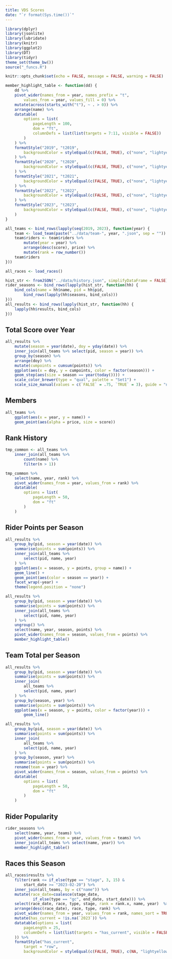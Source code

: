 ```yaml
---
title: VDS Scores
date: "`r format(Sys.time())`"
---
```


```r
library(dplyr)
library(jsonlite)
library(lubridate)
library(knitr)
library(ggplot2)
library(DT)
library(tidyr)
theme_set(theme_bw())
source("_funcs.R")

knitr::opts_chunk$set(echo = FALSE, message = FALSE, warning = FALSE)

member_highlight_table <- function(dd) {
    dd %>%
    pivot_wider(names_from = year, names_prefix = "t",
        values_from = year, values_fill = 0) %>%
    mutate(across(starts_with("t"), ~ . > 0)) %>%
    arrange(name) %>%
    datatable(
        options = list(
            pageLength = 100,
            dom = "ft",
            columnDefs = list(list(targets = 7:11, visible = FALSE))
        )
    ) %>%
    formatStyle("2019", "t2019",
        backgroundColor = styleEqual(c(FALSE, TRUE), c("none", "lightyellow"))
    ) %>%
    formatStyle("2020", "t2020",
        backgroundColor = styleEqual(c(FALSE, TRUE), c("none", "lightyellow"))
    ) %>%
    formatStyle("2021", "t2021",
        backgroundColor = styleEqual(c(FALSE, TRUE), c("none", "lightyellow"))
    ) %>%
    formatStyle("2022", "t2022",
        backgroundColor = styleEqual(c(FALSE, TRUE), c("none", "lightyellow"))
    ) %>%
    formatStyle("2023", "t2023",
        backgroundColor = styleEqual(c(FALSE, TRUE), c("none", "lightyellow"))
    )
}
```

```r
all_teams <- bind_rows(lapply(seq(2019, 2023), function(year) {
    team <- load_team(paste("../data/team-", year, ".json", sep = ""))
    team$riders <- team$riders %>%
        mutate(year = year) %>%
        arrange(desc(score), price) %>%
        mutate(rank = row_number())
    team$riders
}))

all_races <- load_races()

hist_str <- fromJSON("../data/history.json", simplifyDataFrame = FALSE)
rider_seasons <- bind_rows(lapply(hist_str, function(hh) {
    bind_cols(name = hh$name, pid = hh$pid, 
        bind_rows(lapply(hh$seasons, bind_cols)))
}))
all_results <- bind_rows(lapply(hist_str, function(hh) {
    lapply(hh$results, bind_cols)
}))
```

## Total Score over Year

```r
all_results %>%
    mutate(season = year(date), doy = yday(date)) %>%
    inner_join(all_teams %>% select(pid, season = year)) %>%
    group_by(season) %>%
    arrange(doy) %>%
    mutate(cumpoints = cumsum(points)) %>%
    ggplot(aes(x = doy, y = cumpoints, color = factor(season))) +
    geom_step(aes(size = season == year(today()))) +
    scale_color_brewer(type = "qual", palette = "Set1") +
    scale_size_manual(values = c(`FALSE` = .75, `TRUE` = 3), guide = "none")
```

## Members

```r
all_teams %>%
    ggplot(aes(x = year, y = name)) +
    geom_point(aes(alpha = price, size = score))
```

## Rank History

```r
tmp_common <- all_teams %>%
    inner_join(all_teams %>%
        count(name) %>%
        filter(n > 1))

tmp_common %>%
    select(name, year, rank) %>%
    pivot_wider(names_from = year, values_from = rank) %>%
    datatable(
        options = list(
            pageLength = 50,
            dom = "ft"
        )
    )
```

## Rider Points per Season

```r
all_results %>%
    group_by(pid, season = year(date)) %>%
    summarise(points = sum(points)) %>%
    inner_join(all_teams %>%
        select(pid, name, year)
    ) %>%
    ggplot(aes(x = season, y = points, group = name)) +
    geom_line() +
    geom_point(aes(color = season == year)) +
    facet_wrap(~year) +
    theme(legend.position = "none")
```

```r
all_results %>%
    group_by(pid, season = year(date)) %>%
    summarise(points = sum(points)) %>%
    inner_join(all_teams %>%
        select(pid, name, year)
    ) %>%
    ungroup() %>%
    select(name, year, season, points) %>%
    pivot_wider(names_from = season, values_from = points) %>%
    member_highlight_table()
```

## Team Total per Season

```r
all_results %>%
    group_by(pid, season = year(date)) %>%
    summarise(points = sum(points)) %>%
    inner_join(
        all_teams %>%
        select(pid, name, year)
    ) %>%
    group_by(season, year) %>%
    summarise(points = sum(points)) %>%
    ggplot(aes(x = season, y = points, color = factor(year))) +
        geom_line()
```

```r
all_results %>%
    group_by(pid, season = year(date)) %>%
    summarise(points = sum(points)) %>%
    inner_join(
        all_teams %>%
        select(pid, name, year)
    ) %>%
    group_by(season, year) %>%
    summarise(points = sum(points)) %>%
    rename(team = year) %>%
    pivot_wider(names_from = season, values_from = points) %>%
    datatable(
        options = list(
            pageLength = 50,
            dom = "ft"
        )
    )
```

## Rider Popularity

```r
rider_seasons %>%
    select(name, year, teams) %>%
    pivot_wider(names_from = year, values_from = teams) %>%
    inner_join(all_teams %>% select(name, year)) %>%
    member_highlight_table()
```

## Races this Season

```r
all_races$results %>%
    filter(rank <= if_else(type == "stage", 3, 15) &
        start_date >= "2023-02-20") %>%
    inner_join(all_teams, by = c("name")) %>%
    mutate(race_date=coalesce(stage_date,
            if_else(type == "gc", end_date, start_date))) %>%
    select(race_date, race, type, stage, rank = rank.x, name, year)  %>%
    arrange(desc(race_date), race, type, rank) %>%
    pivot_wider(names_from = year, values_from = rank, names_sort = TRUE) %>%
    mutate(has_current = !is.na(`2023`)) %>%
    datatable(options = list(
        pageLength = 25,
        columnDefs = list(list(targets = "has_current", visible = FALSE))
    )) %>%
    formatStyle("has_current", 
        target = "row", 
        backgroundColor = styleEqual(c(FALSE, TRUE), c(NA, "lightyellow")))
```
